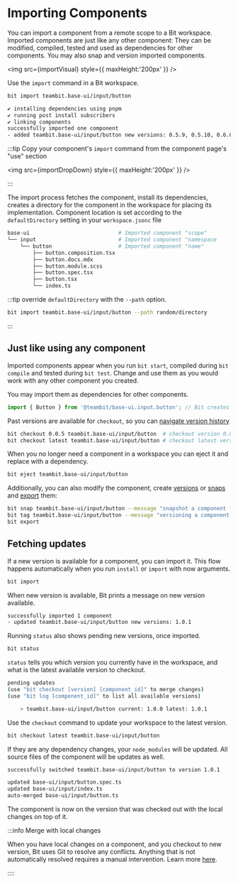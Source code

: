
# Importing Components

You can import a component from a remote scope to a Bit workspace. Imported components are just like any other component: They can be modified, compiled, tested and used as dependencies for other components. You may also snap and version imported components.

<img src={importVisual} style={{ maxHeight:'200px' }} />

Use the `import` command in a Bit workspace.

```bash
bit import teambit.base-ui/input/button
```

```bash
✔ installing dependencies using pnpm
✔ running post install subscribers
✔ linking components
successfully imported one component
- added teambit.base-ui/input/button new versions: 0.5.9, 0.5.10, 0.6.0, 0.6.2, 0.6.3, 0.6.4, 0.6.5, 0.6.6, 0.6.7, 0.6.8, 0.6.9, 0.6.10, 0.6.11, 0.6.12, 0.7.0, 0.7.1, 0.7.2, 1.0.0, 1.0.1, 1.0.2, 1.0.3, currently used version 1.0.3 
```

:::tip Copy your component's `import` command from the component page's "use" section

<img src={importDropDown} style={{ maxHeight:'200px' }} />

:::

The import process fetches the component, install its dependencies, creates a directory for the component in the workspace for placing its implementation. Component location is set according to the `defaultDirectory` setting in your `workspace.jsonc` file

```bash
base-ui                            # Imported component "scope"
└── input                          # Imported component "namespace
    └── button                     # Imported component "name"
        ├── button.composition.tsx
        ├── button.docs.mdx
        ├── button.module.scss
        ├── button.spec.tsx
        ├── button.tsx
        └── index.ts
```

:::tip override `defaultDirectory` with the `--path` option.

```bash
bit import teambit.base-ui/input/button --path random/directory
```

:::

## Just like using any component

Imported components appear when you run `bit start`, compiled during `bit compile` and tested during `bit test`. Change and use them as you would work with any other component you created.

You may import them as dependencies for other components.

```javascript
import { Button } from '@teambit/base-ui.input.button'; // Bit creates a node_module link for your imported component
```

Past versions are available for `checkout`, so you can [navigate version history](/docs/components/navigating-history)

```bash
bit checkout 0.0.5 teambit.base-ui/input/button  # checkout version 0.0.5
bit checkout latest teambit.base-ui/input/button # checkout latest version
```

When you no longer need a component in a workspace you can eject it and replace with a dependency.

```bash
bit eject teambit.base-ui/input/button
```

Additionally, you can also modify the component, create [versions](/docs/components/tags) or [snaps](/docs/components/snaps) and [export](/docs/components/exporting-components) them:

```bash
bit snap teambit.base-ui/input/button --message "snapshot a component from any workspace"
bit tag teambit.base-ui/input/button --message "versioning a component from any workspace"
bit export
```

## Fetching updates

If a new version is available for a component, you can import it. This flow happens automatically when you run `install` or `import` with now arguments.

```bash
bit import
```

When new version is available, Bit prints a message on new version available.

```bash
successfully imported 1 component
- updated teambit.base-ui/input/button new versions: 1.0.1
```

Running `status` also shows pending new versions, once imported.

```bash
bit status
```

`status` tells you which version you currently have in the workspace, and what is the latest available version to checkout.

```bash
pending updates
(use "bit checkout [version] [component_id]" to merge changes)
(use "bit log [component_id]" to list all available versions)

    > teambit.base-ui/input/button current: 1.0.0 latest: 1.0.1
```

Use the `checkout` command to update your workspace to the latest version.

```bash
bit checkout latest teambit.base-ui/input/button
```

If they are any dependency changes, your `node_modules` will be updated. All source files of the component will be updates as well.

```bash
successfully switched teambit.base-ui/input/button to version 1.0.1

updated base-ui/input/button.spec.ts
updated base-ui/input/index.ts
auto-merged base-ui/input/button.ts
```

The component is now on the version that was checked out with the local changes on top of it.

:::info Merge with local changes

When you have local changes on a component, and you checkout to new version, Bit uses Git to resolve any conflicts. Anything that is not automatically resolved requires a manual intervention. Learn more [here](/docs/components/merge-conflicts).

::::
